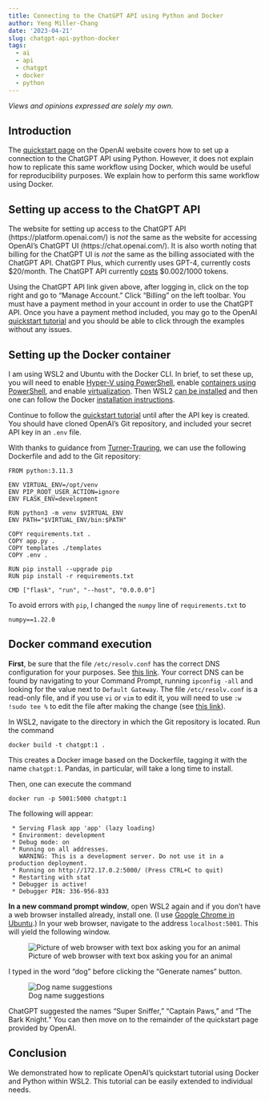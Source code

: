 ```yaml
---
title: Connecting to the ChatGPT API using Python and Docker
author: Yeng Miller-Chang
date: '2023-04-21'
slug: chatgpt-api-python-docker
tags:
  - ai
  - api
  - chatgpt
  - docker
  - python
---
```


*Views and opinions expressed are solely my own.*

## Introduction

The [quickstart page](https://platform.openai.com/docs/quickstart) on the OpenAI website covers how to set up a connection to the ChatGPT API using Python. However, it does not explain how to replicate this same workflow using Docker, which would be useful for reproducibility purposes. We explain how to perform this same workflow using Docker.

## Setting up access to the ChatGPT API

The website for setting up access to the ChatGPT API (https://platform.openai.com/) is *not* the same as the website for accessing OpenAI's ChatGPT UI (https://chat.openai.com/). It is also worth noting that billing for the ChatGPT UI is *not* the same as the billing associated with the ChatGPT API. ChatGPT Plus, which currently uses GPT-4, currently costs $20/month. The ChatGPT API currently [costs](https://openai.com/pricing) $0.002/1000 tokens.

Using the ChatGPT API link given above, after logging in, click on the top right and go to "Manage Account." Click "Billing" on the left toolbar. You must have a payment method in your account in order to use the ChatGPT API. Once you have a payment method included, you may go to the OpenAI [quickstart tutorial](https://platform.openai.com/docs/quickstart) and you should be able to click through the examples without any issues.

## Setting up the Docker container

I am using WSL2 and Ubuntu with the Docker CLI. In brief, to set these up, you will need to enable [Hyper-V using PowerShell](https://learn.microsoft.com/en-us/virtualization/hyper-v-on-windows/quick-start/enable-hyper-v), enable [containers using PowerShell](https://stackoverflow.com/a/68854362/3625022), and enable [ virtualization](https://support.microsoft.com/en-us/windows/enable-virtualization-on-windows-11-pcs-c5578302-6e43-4b4b-a449-8ced115f58e1). Then WSL2 [can be installed](https://learn.microsoft.com/en-us/windows/wsl/install) and then one can follow the Docker [installation instructions](https://docs.docker.com/desktop/windows/wsl/). 

Continue to follow the [quickstart tutorial](https://platform.openai.com/docs/quickstart) until after the API key is created. You should have cloned OpenAI's Git repository, and included your secret API key in an `.env` file.

With thanks to guidance from [Turner-Trauring](https://pythonspeed.com/articles/activate-virtualenv-dockerfile/), we can use the following Dockerfile and add to the Git repository:

```
FROM python:3.11.3

ENV VIRTUAL_ENV=/opt/venv
ENV PIP_ROOT_USER_ACTION=ignore
ENV FLASK_ENV=development

RUN python3 -m venv $VIRTUAL_ENV
ENV PATH="$VIRTUAL_ENV/bin:$PATH"

COPY requirements.txt .
COPY app.py .
COPY templates ./templates
COPY .env .

RUN pip install --upgrade pip
RUN pip install -r requirements.txt

CMD ["flask", "run", "--host", "0.0.0.0"]
```

To avoid errors with `pip`, I changed the `numpy` line of `requirements.txt` to
```
numpy==1.22.0
```

## Docker command execution

**First**, be sure that the file `/etc/resolv.conf` has the correct DNS configuration for your purposes. See [this link](https://stackoverflow.com/a/62087459/3625022). Your correct DNS can be found by navigating to your Command Prompt, running `ipconfig -all` and looking for the value next to `Default Gateway`. The file `/etc/resolv.conf` is a read-only file, and if you use `vi` or `vim` to edit it, you will need to use `:w !sudo tee %` to edit the file after making the change (see [this link](https://superuser.com/a/785016)).

In WSL2, navigate to the directory in which the Git repository is located. Run the command

```
docker build -t chatgpt:1 .
```

This creates a Docker image based on the Dockerfile, tagging it with the name `chatgpt:1`. Pandas, in particular, will take a long time to install.

Then, one can execute the command

```
docker run -p 5001:5000 chatgpt:1
```

The following will appear: 

```
 * Serving Flask app 'app' (lazy loading)
 * Environment: development
 * Debug mode: on
 * Running on all addresses.
   WARNING: This is a development server. Do not use it in a production deployment.
 * Running on http://172.17.0.2:5000/ (Press CTRL+C to quit)
 * Restarting with stat
 * Debugger is active!
 * Debugger PIN: 336-956-833
 ```
 
 **In a new command prompt window**, open WSL2 again and if you don't have a web browser installed already, install one. (I use [Google Chrome in Ubuntu](https://askubuntu.com/questions/510056/how-to-install-google-chrome).) In your web browser, navigate to the address `localhost:5001`. This will yield the following window.

<p align="center">
![Picture of web browser with text box asking you for an animal](images/browser.png)
</p>

I typed in the word "dog" before clicking the "Generate names" button.

<p align="center">
![Dog name suggestions](images/browser2.png)
</p>

ChatGPT suggested the names "Super Sniffer," "Captain Paws," and "The Bark Knight." You can then move on to the remainder of the quickstart page provided by OpenAI.

## Conclusion

We demonstrated how to replicate OpenAI's quickstart tutorial using Docker and Python within WSL2. This tutorial can be easily extended to individual needs.